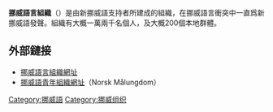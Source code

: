 '''挪威語言組織'''（{{lang-no|Noregs Mållag}}）是由新挪威語支持者所建成的組織，在挪威語言衝突中一直爲新挪威語發聲。組織有大概一萬兩千名個人，及大概200個本地群體。   

== 外部鏈接 ==

* [https://www.nm.no/ 挪威語言組織網址] {{Wayback|url=https://www.nm.no/ |date=20210124053929 }}
* [https://web.archive.org/web/20050405202951/http://www.nynorsk.no/nmu/ 挪威語青年組織網址]（Norsk Målungdom）
{{挪威語}}
[[Category:挪威語|Category:挪威語]]
[[Category:挪威组织|Category:挪威组织]]
